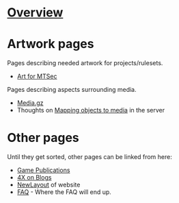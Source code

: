 = [[Overview]] =
{{:Overview}}

= Artwork pages =

Pages describing needed artwork for projects/rulesets.

* [[Art for MTSec]]

Pages describing aspects surrounding media.

* [[Media.gz]]
* Thoughts on [[Mapping objects to media]] in the server

= Other pages =

Until they get sorted, other pages can be linked from here:
* [[Game Publications]]
* [[4X on Blogs]]
* [[NewLayout]] of website
* [[FAQ]] - Where the FAQ will end up.